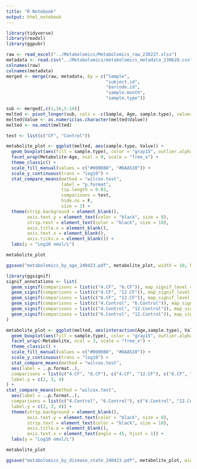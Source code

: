```yaml
---
title: "R Notebook"
output: html_notebook
---
```


```r
library(tidyverse)
library(readxl)
library(ggpubr)

raw <- read_excel("../Metabolomics/Metabolomics_raw_230227.xlsx")
metadata <- read.csv("../Metabolomics/metabolomics_metadata_230620.csv", stringsAsFactors = F)
colnames(raw)
colnames(metadata)
merged <- merge(raw, metadata, by = c("Sample",
                                      "subject.id",
                                      "barcode.id",
                                      "sample.month",
                                      "sample.type"))

sub <- merged[,c(1,16,5:14)]
melted <- pivot_longer(sub, cols = -c(Sample, Age, sample.type), values_to = "Value", names_to = "Metabolite")
melted$Value <- as.numeric(as.character(melted$Value))
melted <- na.omit(melted)

test <- list(c("CF", "Control"))

metabolite_plot <- ggplot(melted, aes(sample.type, Value)) +
  geom_boxplot(aes(fill = sample.type), color = "gray15", outlier.alpha = 0.75) +
  facet_wrap(Metabolite~Age, ncol = 9, scale = "free_x") +
  theme_classic() +
  scale_fill_manual(values = c("#000080", "#DAA520")) +
  scale_y_continuous(trans = "log10") +
  stat_compare_means(method = "wilcox.test",
                     label = "p.format",
                     tip.length = 0.03,
                     comparisons = test,
                     hide.ns = F,
                     size = 3) +
  theme(strip.background = element_blank(),
        axis.text.y = element_text(color = "black", size = 8),
        strip.text = element_text(color = "black", size = 10),
        axis.title.x = element_blank(),
        axis.text.x = element_blank(),
        axis.ticks.x = element_blank()) +
  labs(y = "Log10 nmol/L")

metabolite_plot

ggsave("metabolomics_by_age_240423.pdf", metabolite_plot, width = 10, height = 15)

library(ggsignif)
signif_annotations <- list(
  geom_signif(comparisons = list(c("4.CF", "6.CF")), map_signif_level = TRUE),
  geom_signif(comparisons = list(c("4.CF", "12.CF")), map_signif_level = TRUE),
  geom_signif(comparisons = list(c("6.CF", "12.CF")), map_signif_level = TRUE),
  geom_signif(comparisons = list(c("4.Control", "6.Control")), map_signif_level = TRUE),
  geom_signif(comparisons = list(c("4.Control", "12.Control")), map_signif_level = TRUE),
  geom_signif(comparisons = list(c("6.Control", "12.Control")), map_signif_level = TRUE)
)

metabolite_plot <- ggplot(melted, aes(interaction(Age,sample.type), Value)) +
  geom_boxplot(aes(fill = sample.type), color = "gray15", outlier.alpha = 0.75) +
  facet_wrap(~Metabolite, ncol = 3, scale = "free_x") +
  theme_classic() +
  scale_fill_manual(values = c("#000080", "#DAA520")) +
  scale_y_continuous(trans = "log10") +
  stat_compare_means(method = "wilcox.test",
  aes(label = ..p.format..), 
  comparisons = list(c("4.CF", "6.CF"), c("4.CF", "12.CF"), c("6.CF", "12.CF")),
  label.y = c(2, 3, 4)
) +
stat_compare_means(method = "wilcox.test",
  aes(label = ..p.format..), 
  comparisons = list(c("4.Control", "6.Control"), c("4.Control", "12.Control"), c("6.Control", "12.Control")),
  label.y = c(2, 3, 4)) +
  theme(strip.background = element_blank(),
        axis.text.y = element_text(color = "black", size = 8),
        strip.text = element_text(color = "black", size = 10),
        axis.title.x = element_blank(),
        axis.text.x = element_text(angle = 45, hjust = 1)) +
  labs(y = "Log10 nmol/L") 

metabolite_plot

ggsave("metabolomics_by_disease_state_240423.pdf", metabolite_plot, width = 10, height = 15)

```

